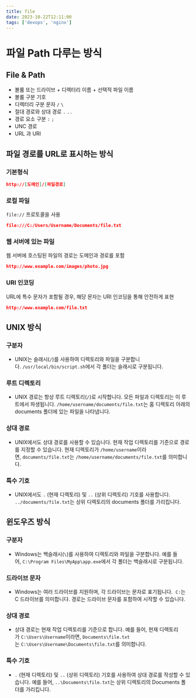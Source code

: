 ```yaml
---
title: file
date: 2023-10-22T12:11:00
tags: ['devops', 'nginx']
---
```


# 파일 Path 다루는 방식

## File & Path

- 볼륨 또는 드라이브 + 디렉터리 이름 + 선택적 파일 이름
- 볼륨 구분 기호
- 디렉터리 구분 문자 `/` `\`
- 절대 경로와 상대 경로 `.` `..`
- 경로 요소 구분 `:` `;`
- UNC 경로
- URL 과 URI

## **파일 경로를 URL로 표시하는 방식**

### 기본형식

```json
http://[도메인]/[파일경로]
```

### 로컬 파일

`file://` 프로토콜을 사용

```json
file:///C:/Users/Username/Documents/file.txt
```

### 웹 서버에 있는 파일

웹 서버에 호스팅된 파일의 경로는 도메인과 경로를 포함

```json
http://www.example.com/images/photo.jpg
```

### URI 인코딩

URL에 특수 문자가 포함될 경우, 해당 문자는 URI 인코딩을 통해 안전하게 표현

```json
http://www.example.com/file.txt
```

## UNIX 방식

### 구분자

- UNIX는 슬래시(`/`)를 사용하여 디렉토리와 파일을 구분합니다. `/usr/local/bin/script.sh`에서 각 폴더는 슬래시로 구분됩니다.

### 루트 디렉토리

- UNIX 경로는 항상 루트 디렉토리(`/`)로 시작합니다. 모든 파일과 디렉토리는 이 루트에서 파생됩니다. `/home/username/documents/file.txt`는 홈 디렉토리 아래의 documents 폴더에 있는 파일을 나타냅니다.

### 상대 경로

- UNIX에서도 상대 경로를 사용할 수 있습니다. 현재 작업 디렉토리를 기준으로 경로를 지정할 수 있습니다. 현재 디렉토리가 `/home/username`이라면, `documents/file.txt`는 `/home/username/documents/file.txt`를 의미합니다.

### 특수 기호

- UNIX에서도 `.` (현재 디렉토리) 및 `..` (상위 디렉토리) 기호를 사용합니다. `../documents/file.txt`는 상위 디렉토리의 documents 폴더를 가리킵니다.

## 윈도우즈 방식

### 구분자

- Windows는 백슬래시(`\`)를 사용하여 디렉토리와 파일을 구분합니다. 예를 들어, `C:\Program Files\MyApp\app.exe`에서 각 폴더는 백슬래시로 구분됩니다.

### 드라이브 문자

- Windows는 여러 드라이브를 지원하며, 각 드라이브는 문자로 표기됩니다.  `C:`는 C 드라이브를 의미합니다. 경로는 드라이브 문자를 포함하여 시작할 수 있습니다.

### 상대 경로

- 상대 경로는 현재 작업 디렉토리를 기준으로 합니다. 예를 들어, 현재 디렉토리가 `C:\Users\Username`이라면, `Documents\file.txt`는 `C:\Users\Username\Documents\file.txt`를 의미합니다.

### 특수 기호

- `.` (현재 디렉토리) 및 `..` (상위 디렉토리) 기호를 사용하여 상대 경로를 작성할 수 있습니다. 예를 들어, `..\Documents\file.txt`는 상위 디렉토리의 Documents 폴더를 가리킵니다.
